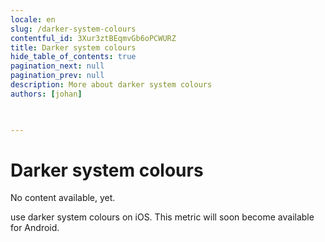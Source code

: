```yaml
---
locale: en
slug: /darker-system-colours
contentful_id: 3Xur3ztBEqmvGb6oPCWURZ
title: Darker system colours
hide_table_of_contents: true
pagination_next: null
pagination_prev: null
description: More about darker system colours
authors: [johan]


	
---
```


# Darker system colours

No content available, yet.

<TwoColumnBlock>
  <LeftColumn>
    <ColumnRow>
      <PercentageBlock
        metrics={[
          { title: 'iOS - darker system colours metric', key: 'ios-accessibility_is_darker_system_colors_enabled-true', isPercentage: true }
        ]}
        linkLabel="More about darker system colours"
        linkUrl="/en/stats/darker-system-colours">
        use darker system colours on iOS.
      </PercentageBlock>
    </ColumnRow>
  </LeftColumn>
  <RightColumn>
    <ColumnRow>
      <TextBlock
        showBackgroundColor={true}>
        This metric will soon become available for Android. 
      </TextBlock>
    </ColumnRow>
  </RightColumn>
</TwoColumnBlock>